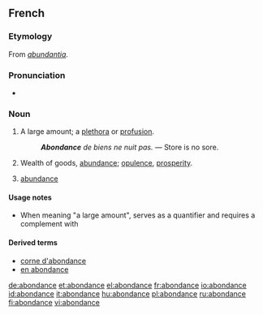 ==French==

===Etymology===
From {{etyl|la|fr}} ''[[abundantia]]''.

===Pronunciation===
* {{audio|Fr-abondance.ogg|Audio}}

===Noun===
{{fr-noun|f}}
# A large amount; a [[plethora]] or [[profusion]].
#:'''''Abondance''' de biens ne nuit pas.'' — Store is no sore.
# Wealth of goods, [[abundance]]; [[opulence]], [[prosperity]].
#{{sciences}} [[abundance]]

====Usage notes====
*When meaning "a large amount", {{term||abondance}} serves as a quantifier and requires a complement with {{term|de}}

====Derived terms====
* [[corne d'abondance]]
* [[en abondance]]

[[de:abondance]]
[[et:abondance]]
[[el:abondance]]
[[fr:abondance]]
[[io:abondance]]
[[id:abondance]]
[[it:abondance]]
[[hu:abondance]]
[[pl:abondance]]
[[ru:abondance]]
[[fi:abondance]]
[[vi:abondance]]